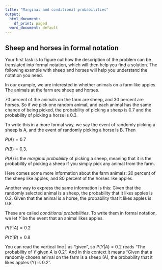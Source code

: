 ```yaml
---
title: "Marginal and conditional probabilities"
output:
  html_document:
    df_print: paged
  word_document: default
---
```


## Sheep and horses in formal notation

Your first task is to figure out how the description of the problem can be translated into formal notation, which will then help you find a solution. The following example with sheep and horses will help you understand the notation you need.

In our example, we are interested in whether animals on a farm like apples. The animals at the farm are sheep and horses.

70 percent of the animals on the farm are sheep, and 30 percent are horses. So if we pick one random animal, and each animal has the same chance of being picked, the probability of picking a sheep is 0.7 and the probability of picking a horse is 0.3.

To write this in a more formal way, we say the event of randomly picking a sheep is A, and the event of randomly picking a horse is B. Then

$P(A)=0.7$

$P(B)=0.3$.

$P(A)$ is the *marginal probability* of picking a sheep, meaning that it is the probability of picking a sheep if you simply pick any animal from the farm.

Here comes some more information about the farm animals: 20 percent of the sheep like apples, and 80 percent of the horses like apples.

Another way to express the same information is this: Given that the randomly selected animal is a sheep, the probability that it likes apples is 0.2. Given that the animal is a horse, the probability that it likes apples is 0.8.

These are called *conditional probabilities*. To write them in formal notation, we let $Y$ be the event that an animal likes apples.

$P(Y|A)=0.2$

$P(Y|B)=0.8$

You can read the vertical line $|$ as "given", so $P(Y|A)=0.2$ reads "The probability of $Y$ given $A$ is 0.2". And in this context it means "Given that a randomly chosen animal on the farm is a sheep (A), the probability that it likes apples (Y) is 0.2".